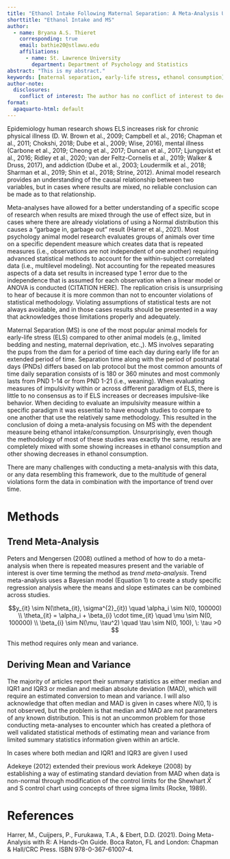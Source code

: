 ```yaml
---
title: "Ethanol Intake Following Maternal Separation: A Meta-Analysis Using Bayesian Methods"
shorttitle: "Ethanol Intake and MS"
author:
  - name: Bryana A.S. Thieret
    corresponding: true
    email: bathie20@stlawu.edu
    affiliations:
      - name: St. Lawrence University
        department: Department of Psychology and Statistics
abstract: "This is my abstract."
keywords: [maternal separation, early-life stress, ethanol consumption]
author-note:
  disclosures:
    conflict of interest: The author has no conflict of interest to declare.
format:
  apaquarto-html: default
---
```


  Epidemiology human research shows ELS increases risk for chronic physical illness (D. W. Brown et al., 2009; Campbell et al., 2016; Chapman et al., 2011; Chokshi, 2018; Dube et al., 2009; Wise, 2016), mental illness (Carbone et al., 2019; Cheong et al., 2017; Duncan et al., 2017; Ljungqvist et al., 2016; Ridley et al., 2020; van der Feltz-Cornelis et al., 2019; Walker & Druss, 2017), and addiction (Dube et al., 2003; Loudermilk et al., 2018; Sharman et al., 2019; Shin et al., 2018; Strine, 2012). Animal model research provides an understanding of the causal relationship between two variables, but in cases where results are mixed, no reliable conclusion can be made as to that relationship.  
  
  Meta-analyses have allowed for a better understanding of a specific scope of research when results are mixed through the use of effect size, but in cases where there are already violations of using a Normal distribution this causes a "garbage in, garbage out" result (Harrer et al., 2021). Most psychology animal model research evaluates groups of animals over time on a specific dependent measure which creates data that is repeated measures (i.e., observations are not independent of one another) requiring advanced statistical methods to account for the within-subject correlated data (i.e., multilevel modeling). Not accounting for the repeated measures aspects of a data set results in increased type 1 error due to the independence that is assumed for each observation when a linear model or ANOVA is conducted (CITATION HERE). The replication crisis is unsurprising to hear of because it is more common than not to encounter violations of statistical methodology. Violating assumptions of statistical tests are not always avoidable, and in those cases results should be presented in a way that acknowledges those limitations properly and adequately. 
  
  Maternal Separation (MS) is one of the most popular animal models for early-life stress (ELS) compared to other animal models (e.g., limited bedding and nesting, maternal deprivation, etc.,). MS involves separating the pups from the dam for a period of time each day during early life for an extended period of time. Separation time along with the period of postnatal days (PNDs) differs based on lab protocol but the most common amounts of time daily separation consists of is 180 or 360 minutes and most commonly lasts from PND 1-14 or from PND 1-21 (i.e., weaning). When evaluating measures of impulsivity within or across different paradigm of ELS, there is little to no consensus as to if ELS increases or decreases impulsive-like behavior. When deciding to evaluate an impulsivity measure within a specific paradigm it was essential to have enough studies to compare to one another that use the relatively same methodology. This resulted in the conclusion of doing a meta-analysis focusing on MS with the dependent measure being ethanol intake/consumption. Unsurprisingly, even though the methodology of most of these studies was exactly the same, results are completely mixed with some showing increases in ethanol consumption and other showing decreases in ethanol consumption.  
  
  There are many challenges with conducting a meta-analysis with this data, or any data resembling this framework, due to the multitude of general violations form the data in combination with the importance of trend over time. 
  



# Methods  


## Trend Meta-Analysis  
  
  Peters and Mengersen (2008) outlined a method of how to do a meta-analysis when there is repeated measures present and the variable of interest is over time terming the method as *trend meta-analysis*. Trend meta-analysis uses a Bayesian model (Equation 1) to create a study specific regression analysis where the means and slope estimates can be combined across studies.
  
$$y_{it} \sim N(\theta_{it}, \sigma^{2}_{it}) \quad \alpha_i \sim N(0, 100000) \\ \theta_{it} = \alpha_i + \beta_{i} \cdot time_{it} \quad \mu \sim N(0, 100000) \\ \beta_{i} \sim N(\mu, \tau^2) \quad \tau \sim N(0, 100), \: \tau >0 $$
    
  This method requires only mean and variance.  
  

## Deriving Mean and Variance

  The majority of articles report their summary statistics as either median and IQR1 and IQR3 or median and median absolute deviation (MAD), which will require an estimated conversion to mean and variance. I will also acknowledge that often median and MAD is given in cases where $N(0,1)$ is not observed, but the problem is that median and MAD are not parameters of any known distribution. This is not an uncommon problem for those conducting meta-analyses to encounter which has created a plethora of well validated statistical methods of estimating mean and variance from limited summary statistics information given within an article. 

In cases where both median and IQR1 and IQR3 are given I used 

Adekeye (2012) extended their previous work Adekeye (2008) by establishing a way of estimating standard deviation from MAD when data is non-normal through modification of the control limits for the Shewhart $\bar{X}$ and S control chart using concepts of three sigma limits (Rocke, 1989). 








# References  

Harrer, M., Cuijpers, P., Furukawa, T.A., & Ebert, D.D. (2021). Doing Meta-Analysis with R: A Hands-On Guide. Boca Raton, FL and London: Chapman & Hall/CRC Press. ISBN 978-0-367-61007-4.  














